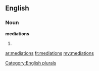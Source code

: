 ==English==

===Noun===
'''mediations'''

# {{plural of|[[mediation]]}}

[[Category:English plurals]]

[[ar:mediations]]
[[fr:mediations]]
[[my:mediations]]